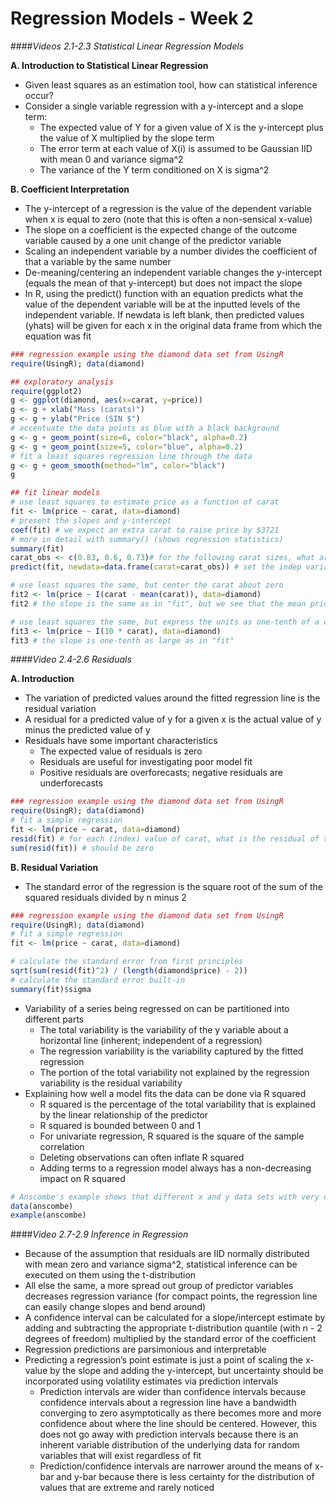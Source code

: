 Regression Models - Week 2
============================================

####*Videos 2.1-2.3 Statistical Linear Regression Models*

**A. Introduction to Statistical Linear Regression**

- Given least squares as an estimation tool, how can statistical inference occur?
- Consider a single variable regression with a y-intercept and a slope term:
    - The expected value of Y for a given value of X is the y-intercept plus the value of X multiplied by the slope term
    - The error term at each value of X(i) is assumed to be Gaussian IID with mean 0 and variance sigma^2
    - The variance of the Y term conditioned on X is sigma^2

**B. Coefficient Interpretation**

- The y-intercept of a regression is the value of the dependent variable when x is equal to zero (note that this is often a non-sensical x-value)
- The slope on a coefficient is the expected change of the outcome variable caused by a one unit change of the predictor variable
- Scaling an independent variable by a number divides the coefficient of that a variable by the same number
- De-meaning/centering an independent variable changes the y-intercept (equals the mean of that y-intercept) but does not impact the slope
- In R, using the predict() function with an equation predicts what the value of the dependent variable will be at the inputted levels of the independent variable. If newdata is left blank, then predicted values (yhats) will be given for each x in the original data frame from which the equation was fit

```r
### regression example using the diamond data set from UsingR
require(UsingR); data(diamond)

## exploratory analysis
require(ggplot2)
g <- ggplot(diamond, aes(x=carat, y=price))
g <- g + xlab("Mass (carats)")
g <- g + ylab("Price (SIN $")
# accentuate the data points as blue with a black background
g <- g + geom_point(size=6, color="black", alpha=0.2)
g <- g + geom_point(size=5, color="blue", alpha=0.2)
# fit a least squares regression line through the data
g <- g + geom_smooth(method="lm", color="black")
g

## fit linear models
# use least squares to estimate price as a function of carat
fit <- lm(price ~ carat, data=diamond)
# present the slopes and y-intercept
coef(fit) # we expect an extra carat to raise price by $3721
# more in detail with summary() (shows regression statistics)
summary(fit)
carat_obs <- c(0.83, 0.6, 0.73)# for the following carat sizes, what are the expected diamond prices?
predict(fit, newdata=data.frame(carat=carat_obs)) # set the indep variable equal to the observations, and this will result in the expected price for the respectiv diamonds

# use least squares the same, but center the carat about zero
fit2 <- lm(price ~ I(carat - mean(carat)), data=diamond)
fit2 # the slope is the same as in "fit", but we see that the mean price of a diamond is 500 SGD

# use least squares the same, but express the units as one-tenth of a caret
fit3 <- lm(price ~ I(10 * carat), data=diamond)
fit3 # the slope is one-tenth as large as in "fit"
```

####*Video 2.4-2.6 Residuals*

**A. Introduction**

- The variation of predicted values around the fitted regression line is the residual variation
- A residual for a predicted value of y for a given x is the actual value of y minus the predicted value of y
- Residuals have some important characteristics
    - The expected value of residuals is zero
    - Residuals are useful for investigating poor model fit
    - Positive residuals are overforecasts; negative residuals are underforecasts
    
```r
### regression example using the diamond data set from UsingR
require(UsingR); data(diamond)
# fit a simple regression
fit <- lm(price ~ carat, data=diamond)
resid(fit) # for each (index) value of carat, what is the residual of the prediction of price?
sum(resid(fit)) # should be zero
```

**B. Residual Variation**

- The standard error of the regression is the square root of the sum of the squared residuals divided by n minus 2

```r
### regression example using the diamond data set from UsingR
require(UsingR); data(diamond)
# fit a simple regression
fit <- lm(price ~ carat, data=diamond)

# calculate the standard error from first principles
sqrt(sum(resid(fit)^2) / (length(diamond$price) - 2))
# calculate the standard error built-in
summary(fit)$sigma
```

- Variability of a series being regressed on can be partitioned into different parts
    - The total variability is the variability of the y variable about a horizontal line (inherent; independent of a regression)
    - The regression variability is the variability captured by the fitted regression
    - The portion of the total variability not explained by the regression variability is the residual variability
- Explaining how well a model fits the data can be done via R squared
    - R squared is the percentage of the total variability that is explained by the linear relationship of the predictor
    - R squared is bounded between 0 and 1
    - For univariate regression, R squared is the square of the sample correlation
    - Deleting observations can often inflate R squared
    - Adding terms to a regression model always has a non-decreasing impact on R squared
    
```r
# Anscombe's example shows that different x and y data sets with very different relationships can have equivalent R squared and slope/y-intercept
data(anscombe)
example(anscombe)
```

####*Video 2.7-2.9 Inference in Regression*

- Because of the assumption that residuals are IID normally distributed with mean zero and variance sigma^2, statistical inference can be executed on them using the t-distribution 
- All else the same, a more spread out group of predictor variables decreases regression variance (for compact points, the regression line can easily change slopes and bend around)
- A confidence interval can be calculated for a slope/intercept estimate by adding and subtracting the appropriate t-distribution quantile (with n - 2 degrees of freedom) multiplied by the standard error of the coefficient
- Regression predictions are parsimonious and interpretable
- Predicting a regression's point estimate is just a point of scaling the x-value by the slope and adding the y-intercept, but uncertainty should be incorporated using volatility estimates via prediction intervals
    - Prediction intervals are wider than confidence intervals because confidence intervals about a regression line have a bandwidth converging to zero asymptotically as there becomes more and more confidence about where the line should be centered. However, this does not go away with prediction intervals because there is an inherent variable distribution of the underlying data for random variables that will exist regardless of fit
    - Prediction/confidence intervals are narrower around the means of x-bar and y-bar because there is less certainty for the distribution of values that are extreme and rarely noticed
